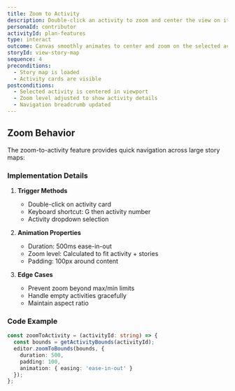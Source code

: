 ```yaml
---
title: Zoom to Activity
description: Double-click an activity to zoom and center the view on it
personaId: contributor
activityId: plan-features
type: interact
outcome: Canvas smoothly animates to center and zoom on the selected activity
storyId: view-story-map
sequence: 4
preconditions:
  - Story map is loaded
  - Activity cards are visible
postconditions:
  - Selected activity is centered in viewport
  - Zoom level adjusted to show activity details
  - Navigation breadcrumb updated
---
```


## Zoom Behavior

The zoom-to-activity feature provides quick navigation across large story maps:

### Implementation Details

1. **Trigger Methods**
   - Double-click on activity card
   - Keyboard shortcut: G then activity number
   - Activity dropdown selection

2. **Animation Properties**
   - Duration: 500ms ease-in-out
   - Zoom level: Calculated to fit activity + stories
   - Padding: 100px around content

3. **Edge Cases**
   - Prevent zoom beyond max/min limits
   - Handle empty activities gracefully
   - Maintain aspect ratio

### Code Example

```typescript
const zoomToActivity = (activityId: string) => {
  const bounds = getActivityBounds(activityId);
  editor.zoomToBounds(bounds, {
    duration: 500,
    padding: 100,
    animation: { easing: 'ease-in-out' }
  });
};
```